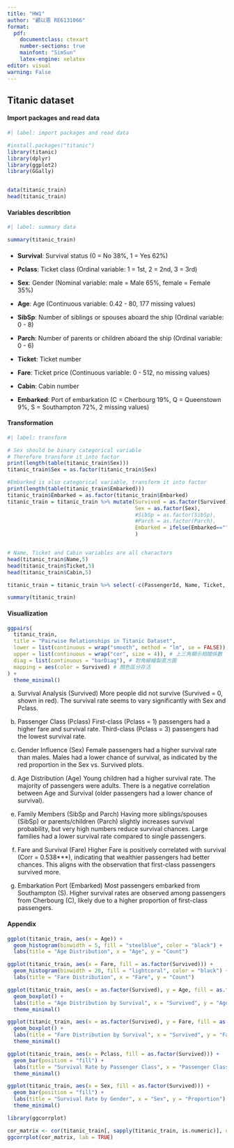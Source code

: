 ```yaml
---
title: "HW1"
author: "顧以恩 RE6131066"
format: 
  pdf:
    documentclass: ctexart
    number-sections: true
    mainfont: "SimSun"  
    latex-engine: xelatex
editor: visual
warning: False
---
```


## Titanic dataset

#### Import packages and read data

```r
#| label: import packages and read data

#install.packages("titanic")
library(titanic)
library(dplyr)
library(ggplot2)
library(GGally)


data(titanic_train)
head(titanic_train)
```

#### Variables describtion

```r
#| label: summary data

summary(titanic_train)

```

#### 

-   **Survival**: Survival status (0 = No 38%, 1 = Yes 62%)

<!-- -->

-   **Pclass**: Ticket class (Ordinal variable: 1 = 1st, 2 = 2nd, 3 = 3rd)

-   **Sex**: Gender (Nominal variable: male = Male 65%, female = Female 35%)

-   **Age**: Age (Continuous variable: 0.42 - 80, 177 missing values)

-   **SibSp**: Number of siblings or spouses aboard the ship (Ordinal variable: 0 - 8)

-   **Parch**: Number of parents or children aboard the ship (Ordinal variable: 0 - 6)

-   **Ticket**: Ticket number

-   **Fare**: Ticket price (Continuous variable: 0 - 512, no missing values)

-   **Cabin**: Cabin number

-   **Embarked**: Port of embarkation (C = Cherbourg 19%, Q = Queenstown 9%, S = Southampton 72%, 2 missing values)

#### Transformation

```r
#| label: transform

# Sex should be binary categorical variable
# Therefore transform it into factor
print(length(table(titanic_train$Sex)))
titanic_train$Sex = as.factor(titanic_train$Sex)

#Embarked is also categorical variable, transform it into factor
print(length(table(titanic_train$Embarked)))
titanic_train$Embarked = as.factor(titanic_train$Embarked)
titanic_train = titanic_train %>% mutate(Survived = as.factor(Survived),
                                         Sex = as.factor(Sex),
                                         #SibSp = as.factor(SibSp),
                                         #Parch = as.factor(Parch),
                                         Embarked = ifelse(Embarked=="",NA,Embarked) %>% as.factor()
                                         )


# Name, Ticket and Cabin variables are all charactors
head(titanic_train$Name,5)
head(titanic_train$Ticket,5)
head(titanic_train$Cabin,5)

titanic_train = titanic_train %>% select(-c(PassengerId, Name, Ticket, Cabin))

summary(titanic_train)
```

#### Visuallization

```r


ggpairs(
  titanic_train,
  title = "Pairwise Relationships in Titanic Dataset",
  lower = list(continuous = wrap("smooth", method = "lm", se = FALSE)), # 下三角加入回歸線
  upper = list(continuous = wrap("cor", size = 4)), # 上三角顯示相關係數
  diag = list(continuous = "barDiag"), # 對角線繪製直方圖
  mapping = aes(color = Survived) # 顏色區分存活
) +
  theme_minimal()


```

a)  Survival Analysis (Survived) More people did not survive (Survived = 0, shown in red). The survival rate seems to vary significantly with Sex and Pclass.

b)  Passenger Class (Pclass) First-class (Pclass = 1) passengers had a higher fare and survival rate. Third-class (Pclass = 3) passengers had the lowest survival rate.

c)  Gender Influence (Sex) Female passengers had a higher survival rate than males. Males had a lower chance of survival, as indicated by the red proportion in the Sex vs. Survived plots.

d)  Age Distribution (Age) Young children had a higher survival rate. The majority of passengers were adults. There is a negative correlation between Age and Survival (older passengers had a lower chance of survival).

e)  Family Members (SibSp and Parch) Having more siblings/spouses (SibSp) or parents/children (Parch) slightly increases survival probability, but very high numbers reduce survival chances. Large families had a lower survival rate compared to single passengers.

f)  Fare and Survival (Fare) Higher Fare is positively correlated with survival (Corr = 0.538\*\*\*), indicating that wealthier passengers had better chances. This aligns with the observation that first-class passengers survived more.

g)  Embarkation Port (Embarked) Most passengers embarked from Southampton (S). Higher survival rates are observed among passengers from Cherbourg (C), likely due to a higher proportion of first-class passengers.

#### Appendix

```r
ggplot(titanic_train, aes(x = Age)) +
  geom_histogram(binwidth = 5, fill = "steelblue", color = "black") +
  labs(title = "Age Distribution", x = "Age", y = "Count")
```

```r

ggplot(titanic_train, aes(x = Fare, fill = as.factor(Survived))) +
  geom_histogram(binwidth = 20, fill = "lightcoral", color = "black") +
  labs(title = "Fare Distribution", x = "Fare", y = "Count")
```

```r
ggplot(titanic_train, aes(x = as.factor(Survived), y = Age, fill = as.factor(Survived))) +
  geom_boxplot() +
  labs(title = "Age Distribution by Survival", x = "Survived", y = "Age") +
  theme_minimal()
```

```r
ggplot(titanic_train, aes(x = as.factor(Survived), y = Fare, fill = as.factor(Survived))) +
  geom_boxplot() +
  labs(title = "Fare Distribution by Survival", x = "Survived", y = "Fare") +
  theme_minimal()
```

```r
ggplot(titanic_train, aes(x = Pclass, fill = as.factor(Survived))) +
  geom_bar(position = "fill") +
  labs(title = "Survival Rate by Passenger Class", x = "Passenger Class", y = "Proportion") +
  theme_minimal()
```

```r
ggplot(titanic_train, aes(x = Sex, fill = as.factor(Survived))) +
  geom_bar(position = "fill") +
  labs(title = "Survival Rate by Gender", x = "Sex", y = "Proportion") +
  theme_minimal()

```

```r
library(ggcorrplot)

cor_matrix <- cor(titanic_train[, sapply(titanic_train, is.numeric)], use = "complete.obs")
ggcorrplot(cor_matrix, lab = TRUE)

```
